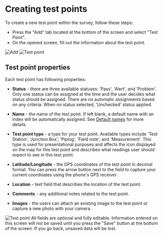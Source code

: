 
# Creating test points

To create a new test point within the survey, follow these steps:

- Press the "Add" tab located at the bottom of the screen and select "Test Point".
- On the opened screen, fill out the information about the test point.

<ImageView>
  <Image
    src="/images/survey_items/3.2.png"
    alt="Add"
    width={300}
    height={300}/>
  <Image
    src="/images/survey_items/3.3.png"
    alt="Test point"
    width={300}
    height={300}/>
</ImageView>

## Test point properties

Each test point has following properties:

- **Status** - there are three available statuses: 'Pass', 'Alert', and 'Problem'. Only one status can be assigned at the time and the user decides what status should be assigned. There are no automatic assignments based on any criteria. When no status selected, 'Unchecked' status applied.

- **Name** - the name of the test point. If left blank, a default name with an index will be automatically assigned. See [Default names](/../../manage_survey/default_names.mdx) for more details.

- **Test point type** - a type for your test point. Available types include 'Test Station', 'Junction Box', 'Piping', 'Field note', and 'Measurement'. This type is used for presentational purposes and affects the icon displayed on the map for this test point and describes what readings user should expect to see in this test point.

- **Latitude/Longitude** - the GPS coordinates of the test point in decimal format. You can press the arrow button next to the field to capture your current coordinates using the phone's GPS receiver.

- **Location** - text field that describes the location of the test point.

- **Comments** - any additional notes related to the test point.

- **Images** - the users can attach an existing image to the test point or capture a new photo with your camera.

<ImageView>
  <Image
    src="/images/survey_items/3.5.png"
    alt="Test point"
    width={300}
    height={300}
  />
</ImageView>

<Callout type="info" emoji="ℹ️">
  All fields are optional and fully editable.
</Callout>

<Callout type="info" emoji="ℹ️">
  Information entered on this screen will not be saved until you press the
  "Save" button at the bottom of the screen. If you go back, unsaved data will
  be lost.
</Callout>

